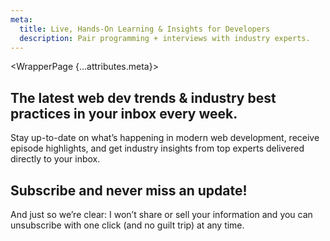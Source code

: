 ```yaml
---
meta:
  title: Live, Hands-On Learning & Insights for Developers
  description: Pair programming + interviews with industry experts.
---
```



<WrapperPage {...attributes.meta}>

## The latest web dev trends & industry best practices in your inbox every week.

Stay up-to-date on what’s happening in modern web development, receive episode highlights, and get industry insights from top experts delivered directly to your inbox.

<OptInForm>

## Subscribe and never miss an update!

</OptInForm>

And just so we’re clear: I won’t share or sell your information and you can unsubscribe with one click (and no guilt trip) at any time.

</WrapperPage>
